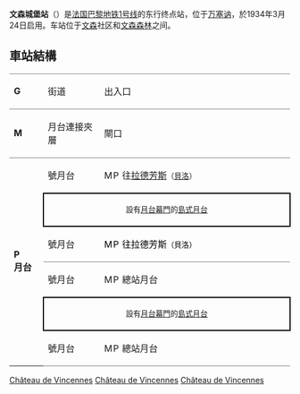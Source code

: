 {{Infobox station
| name                = 文森城堡<br />{{lang|fr|Château de Vincennes}}
| symbol_location     = paris
| symbol              = m
| symbol2             = 
| type                = [[巴黎地鐵|巴黎地鐵]]車站
| image               = [[File:Metro_Paris_-_Ligne_1_-_Chateau_de_Vincennes_(3).jpg|275px]]
| alt                 = 
| caption             = 
| other_name          = 
| address             = [[法蘭西島大區|法蘭西島大區]][[瓦勒德馬恩省|瓦勒德馬恩省]][[萬塞訥|文森]]巴黎大街14號<br>諾讓大街7號、11號<br>文森城堡<br>巴士站
| country             = [[法國|法國]]
| coordinates         = {{coord|48|50|40|N|2|26|24|E|region:FR_scale:2000|format=dms|display=inline,title}}
| owned               = [[巴黎大眾運輸公司|RATP]]
| operator            = [[巴黎大眾運輸公司|RATP]]
| line                = [[巴黎地鐵1號線|巴黎地鐵1號線]]
| disabled            = 
| zone                = 第2收費區
| opened              = 1934年3月24日
| closed              = <!-- {{End date|YYYY|MM|DD|df=y}} -->
| services            = 
| map_type            = France Paris
}}

'''文森城堡站'''（{{lang-fr|Château de Vincennes}}）是[[法国|法国]][[巴黎地铁1号线|巴黎地铁1号线]]的东行终点站，位于[[万塞讷|万塞讷]]，於1934年3月24日启用。车站位于[[万塞讷|文森]]社区和[[文森森林|文森森林]]之间。

== 車站結構 ==
{| border=0 cellspacing=0 cellpadding=3
|style="border-bottom:solid 1px gray;border-top:solid 1px gray;" width=50 valign=top|'''G'''
|style="border-top:solid 1px gray;border-bottom:solid 1px gray;" width=100 valign=top|街道
|style="border-top:solid 1px gray;border-bottom:solid 1px gray;" width=390 valign=top|出入口
|-
|style="border-bottom:solid 1px gray;" width=50 valign=top|'''M'''
|style="border-bottom:solid 1px gray;" width=100 valign=top|月台連接夾層
|style="border-bottom:solid 1px gray;" width=390 valign=top|閘口
|-
|width=50 rowspan=6 valign=top|'''P<br>月台'''
|width=100|{{color|#f2c931|'''3'''}}號月台
|width=390|{{arrow|L}} [[File:Metro-M.svg|16x16px]][[File:Paris_Metro_1.svg|16x16px]]往[[拉德芳斯站_(巴黎地鐵)|拉德芳斯]]<small>（[[貝洛站|貝洛]]）</small>
|-
|style="border-top:solid 2px black;border-right:solid 2px black;border-left:solid 2px black;border-bottom:solid 2px black;" colspan=2|<center><small>設有[[月台幕門|月台幕門]]的[[島式月台|島式月台]]</center></small>
|-
|style="border-bottom:solid 1px gray;"|{{color|#f2c931|'''1'''}}號月台
|style="border-bottom:solid 1px gray; color:black;"|{{arrow|L}} [[File:Metro-M.svg|16x16px]][[File:Paris_Metro_1.svg|16x16px]]往拉德芳斯<small>（貝洛）</small>
|-
|{{color|#f2c931|'''2'''}}號月台
|[[File:Metro-M.svg|16x16px]][[File:Paris_Metro_1.svg|16x16px]]總站月台
|-
|style="border-top:solid 2px black;border-right:solid 2px black;border-left:solid 2px black;border-bottom:solid 2px black;" colspan=2|<center><small>設有[[月台幕門|月台幕門]]的[[島式月台|島式月台]]</small></center>
|-
|style="border-top:solid 0 gray;border-bottom:solid 1px gray;"|{{color|#f2c931|'''4'''}}號月台
|style="border-top:solid 0 gray;border-bottom:solid 1px gray;"|[[File:Metro-M.svg|16x16px]][[File:Paris_Metro_1.svg|16x16px]]總站月台
|}

{{巴黎地铁1号线}}
{{Railwaystation-stub}}
[[Category:巴黎地鐵1號線車站|Château de Vincennes]]
[[Category:馬恩河谷省鐵路車站|Château de Vincennes]]
[[Category:巴黎十二區地鐵車站|Château de Vincennes]]